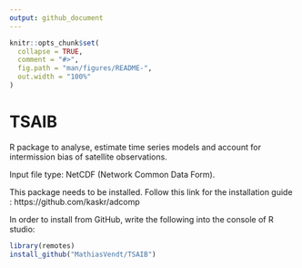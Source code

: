 ```yaml
---
output: github_document
---
```


<!-- README.md is generated from README.Rmd. Please edit that file -->

```r
knitr::opts_chunk$set(
  collapse = TRUE,
  comment = "#>",
  fig.path = "man/figures/README-",
  out.width = "100%"
)
```

# TSAIB

<!-- badges: start -->
<!-- badges: end -->

R package to analyse, estimate time series models and 
account for intermission bias of satellite observations.

Input file type: NetCDF (Network Common Data Form).

This package needs \verb+TMB+ to be installed. Follow this link for the installation guide \verb+TMB+: https://github.com/kaskr/adcomp

In order to install \verb+TSAIB+ from GitHub, write the following into the console of R studio:

``` r
library(remotes)
install_github("MathiasVendt/TSAIB")
```
